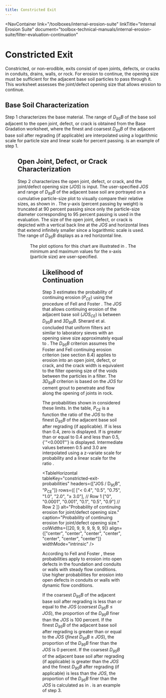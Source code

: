```yaml
---
title: Constricted Exit
---
```



<NavContainer 
  link="/toolboxes/internal-erosion-suite"
  linkTitle="Internal Erosion Suite" 
  document="toolbox-technical-manuals/internal-erosion-suite/filter-evaluation-continuation"
></NavContainer>

# Constricted Exit

Constricted, or non-erodible, exits consist of open joints, defects, or cracks in conduits, drains, walls, or rock. For erosion to continue, the opening size must be sufficient
for the adjacent base soil particles to pass through it. This worksheet assesses the joint/defect opening size that allows erosion to continue.

## Base Soil Characterization

Step 1 characterizes the base material. The range of _D<sub>95</sub>B_ of the base soil adjacent to the open joint, defect, or crack is obtained from the Base Gradation worksheet,
where the finest and coarsest _D<sub>95</sub>B_ of the adjacent base soil after regrading (if applicable) are interpolated using a logarithmic scale for particle size and linear
scale for percent passing. <FigReference figKey="constricted-exit-base-soil" /> is an example of step 1.

<Figure
  figKey="constricted-exit-base-soil"
  src="figures/toolbox-technical-manuals/internal-erosion-suite/filter-evaluation-continuation/v1.0/figure34.png"
  alt="Step 1 of Constricted Exit worksheet: Base soil characterization."
  caption="Step 1 of Constricted Exit worksheet: Base soil characterization."
/>

## Open Joint, Defect, or Crack Characterization

Step 2 characterizes the open joint, defect, or crack, and the joint/defect opening size (_JOS_) is input. The user-specified _JOS_ and range of _D<sub>95</sub>B_ of the adjacent
base soil are portrayed on a cumulative particle-size plot to visually compare their relative sizes, as shown in <FigReference figKey="effective-opening" />. The
y-axis (percent passing by weight) is truncated at 90 percent passing since only the particle-size diameter corresponding to 95 percent passing is used in the evaluation. The size
of the open joint, defect, or crack is depicted with a vertical back line at the _JOS_ and horizontal lines that extend infinitely smaller since a logarithmic scale is used. The
range of _D<sub>95</sub>B_ displays as a red horizontal line.

<Figure
  figKey="effective-opening"
  src="figures/toolbox-technical-manuals/internal-erosion-suite/filter-evaluation-continuation/v1.0/figure35.png"
  alt="Step 2 of Constricted Exit worksheet: Effective opening size."
  caption="Step 2 of Constricted Exit worksheet: Effective opening size."
/>

The plot options for this chart are illustrated in <FigReference figKey="plot-options" />. The minimum and maximum values for the x-axis (particle size) are user-specified.

<Figure
  figKey="plot-options"
  src="figures/toolbox-technical-manuals/internal-erosion-suite/filter-evaluation-continuation/v1.0/figure36.png"
  alt="Step 2 of Constricted Exit worksheet: Plot options."
  caption="Step 2 of Constricted Exit worksheet: Plot options."
/>

## Likelihood of Continuation

Step 3 estimates the probability of continuing erosion (_P<sub>CE</sub>_) using the procedure of Fell and Foster <Citation citationKey="Toolbox2023" />.
The _JOS_ that allows continuing erosion of the adjacent base soil (_JOS<sub>CE</sub>_) is between _D<sub>95</sub>B_ and _3D<sub>95</sub>B_. Sherard et al. <Citation citationKey="Sherard1984" />
concluded that uniform filters act similar to laboratory sieves with an opening sieve size approximately equal to <Equation equationKey="p-ce-constricted" equation="\frac{D_{15}F}{9}" inline={true}/>.
The _D<sub>95</sub>B_ criterion assumes the Foster and Fell <Citation citationKey="FosterFell2001" /> continuing erosion criterion (see section 8.4)
applies to erosion into an open joint, defect, or crack, and the crack width is equivalent to the filter opening size of the voids between the particles in a filter. The _3D<sub>95</sub>B_
criterion is based on the _JOS_ for cement grout to penetrate and flow along the opening of joints in rock.

The probabilities shown in <TableReference tableKey="constricted-exit-probabilities" /> considered these limits. In the table, _P<sub>CE</sub>_ is a function the ratio of
the _JOS_ to the finest _D<sub>95</sub>B_ of the adjacent base soil after regrading (if applicable). If <Equation equationKey="p-ce-constricted" equation="\frac{JOS}{D_{95}B}" inline={true}/>
is less than 0.4, zero is displayed. If <Equation equationKey="p-ce-constricted" equation="\frac{JOS}{D_{95}B}" inline={true}/> is greater than or equal to 0.4 and less
than 0.5, {'"<0.0001"'} is displayed. Intermediate values between 0.5 and 3.0 are interpolated using a z-variate scale for probability and a linear scale for the
ratio <Equation equationKey="p-ce-constricted" equation="\frac{JOS}{D_{95}B}" inline={true}/>.

<TableHorizontal
tableKey="constricted-exit-probabilities"
headers={["JOS / D<sub>95</sub>B", "P<sub>CE</sub>"]}
rows={[
  ["< 0.4", "0.5", "0.75", "1.0", "2.0", "≥ 3.0"], // Row 1
  ["0", "0.0001", "0.001", "0.1", "0.5", "0.9"] // Row 2
]}
alt="Probability of continuing erosion for joint/defect opening size."
caption="Probability of continuing erosion for joint/defect opening size."
colWidths={[20, 9, 9, 9, 9, 9, 9]}
align={["center", "center", "center", "center", "center", "center", "center"]}
widthMode="intrinsic"
/>

According to Fell and Foster <Citation citationKey="Toolbox2023" />, these probabilities apply to erosion into open defects in the foundation and conduits
or walls with steady flow conditions. Use higher probabilities for erosion into open defects in conduits or walls with dynamic flow conditions.

If the coarsest _D<sub>95</sub>B_ of the adjacent base soil after regrading is less than or equal to the _JOS_ (_coarsest_ _D<sub>95</sub>B_ ≤ _JOS_), the proportion of the _D<sub>95</sub>B_ finer
than the _JOS_ is 100 percent. If the finest _D<sub>95</sub>B_ of the adjacent base soil after regrading is greater than or equal to the _JOS_ (_finest_ _D<sub>95</sub>B_ ≥ _JOS_), the proportion
of the _D<sub>95</sub>B_ finer than the _JOS_ is 0 percent. If the coarsest _D<sub>95</sub>B_ of the adjacent base soil after regrading (if applicable) is greater than the _JOS_ and the
finest _D<sub>95</sub>B_ after regrading (if applicable) is less than the _JOS_, the proportion of the _D<sub>95</sub>B_ finer than the _JOS_ is calculated as
in <EquationReference equationKey="p-ce-constricted" />. <FigReference figKey="CE-probability" /> is an example of step 3.

<Equation equationKey="p-ce-constricted" equation="P_{CE} = \frac{log_{10}(JOS) - log_{10}(\textit{finest}\ D_{95}B)} {log_{10}(\textit{coarsest}\ D_{95}B) - log_{10}(\textit{finest}\ D_{95}B)}" />

<Figure
  figKey="CE-probability"
  src="figures/toolbox-technical-manuals/internal-erosion-suite/filter-evaluation-continuation/v1.0/figure37.png"
  alt="Step 3 of Constricted Exit worksheet: Probability of continuing erosion."
  caption="Step 3 of Constricted Exit worksheet: Probability of continuing erosion."
/>

<CitationFootnote />

